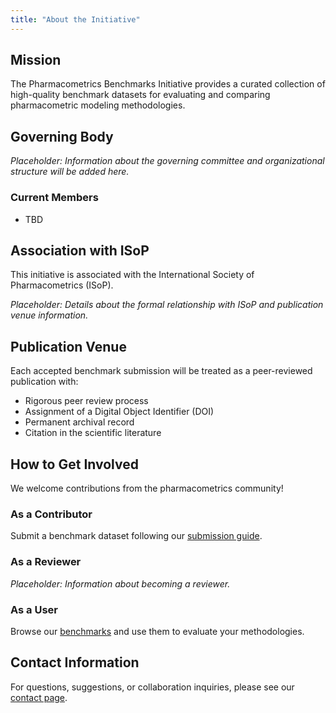 ```yaml
---
title: "About the Initiative"
---
```


## Mission

The Pharmacometrics Benchmarks Initiative provides a curated collection of high-quality benchmark datasets for evaluating and comparing pharmacometric modeling methodologies.

## Governing Body

*Placeholder: Information about the governing committee and organizational structure will be added here.*

### Current Members

- TBD

## Association with ISoP

This initiative is associated with the International Society of Pharmacometrics (ISoP).

*Placeholder: Details about the formal relationship with ISoP and publication venue information.*

## Publication Venue

Each accepted benchmark submission will be treated as a peer-reviewed publication with:

- Rigorous peer review process
- Assignment of a Digital Object Identifier (DOI)
- Permanent archival record
- Citation in the scientific literature

## How to Get Involved

We welcome contributions from the pharmacometrics community!

### As a Contributor

Submit a benchmark dataset following our [submission guide](submission-guide.qmd).

### As a Reviewer

*Placeholder: Information about becoming a reviewer.*

### As a User

Browse our [benchmarks](benchmarks.qmd) and use them to evaluate your methodologies.

## Contact Information

For questions, suggestions, or collaboration inquiries, please see our [contact page](contact.qmd).
